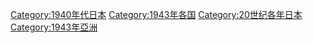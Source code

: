 {{Commonscat|1943 in Japan}}
{{Year by category
|m=1
|c=9
|d=4
|y=3
|cat=日本
|sortkey=Japan
|parent=20世纪各年日本
|subcat=1943年亚洲
}}

[[Category:1940年代日本|Category:1940年代日本]]
[[Category:1943年各国|Category:1943年各国]]
[[Category:20世纪各年日本|Category:20世纪各年日本]]
[[Category:1943年亞洲|Category:1943年亞洲]]